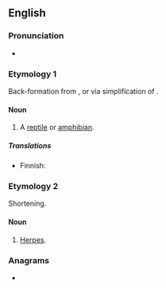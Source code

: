 ==English==

===Pronunciation===
* {{rhymes|en|ɜː(ɹ)p}}

===Etymology 1===
Back-formation from {{m|en|herpetology}}, or via simplification of {{m|en|herptile}}.

====Noun====
{{en-noun}}

# {{lb|en|colloquial}} A [[reptile]] or [[amphibian]].

=====Translations=====
{{trans-top|reptile or amphbian}}
* Finnish: {{t|fi|herppi}}
{{trans-mid}}
{{trans-bottom}}

===Etymology 2===
Shortening.

====Noun====
{{en-noun|-}}

# {{lb|en|colloquial}} [[herpes|Herpes]].

===Anagrams===
* {{anagrams|en|a=ehpr|perh}}